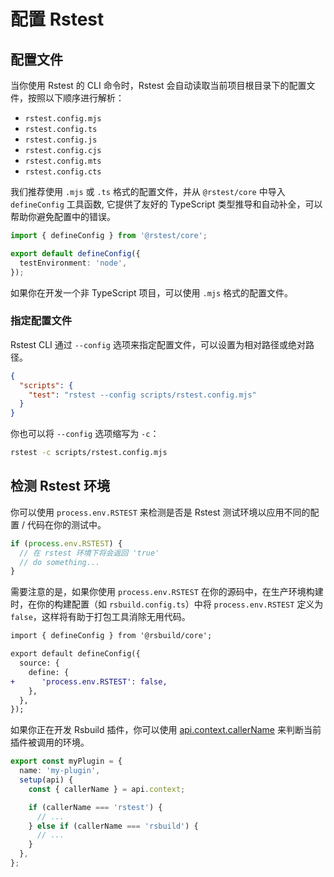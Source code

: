 # 配置 Rstest

## 配置文件

当你使用 Rstest 的 CLI 命令时，Rstest 会自动读取当前项目根目录下的配置文件，按照以下顺序进行解析：

- `rstest.config.mjs`
- `rstest.config.ts`
- `rstest.config.js`
- `rstest.config.cjs`
- `rstest.config.mts`
- `rstest.config.cts`

我们推荐使用 `.mjs` 或 `.ts` 格式的配置文件，并从 `@rstest/core` 中导入 `defineConfig` 工具函数, 它提供了友好的 TypeScript 类型推导和自动补全，可以帮助你避免配置中的错误。

```ts title="rstest.config.ts"
import { defineConfig } from '@rstest/core';

export default defineConfig({
  testEnvironment: 'node',
});
```

如果你在开发一个非 TypeScript 项目，可以使用 `.mjs` 格式的配置文件。

### 指定配置文件

Rstest CLI 通过 `--config` 选项来指定配置文件，可以设置为相对路径或绝对路径。

```json title="package.json"
{
  "scripts": {
    "test": "rstest --config scripts/rstest.config.mjs"
  }
}
```

你也可以将 `--config` 选项缩写为 `-c`：

```bash
rstest -c scripts/rstest.config.mjs
```

## 检测 Rstest 环境

你可以使用 `process.env.RSTEST` 来检测是否是 Rstest 测试环境以应用不同的配置 / 代码在你的测试中。

```ts
if (process.env.RSTEST) {
  // 在 rstest 环境下将会返回 'true'
  // do something...
}
```

需要注意的是，如果你使用 `process.env.RSTEST` 在你的源码中，在生产环境构建时，在你的构建配置（如 `rsbuild.config.ts`）中将 `process.env.RSTEST` 定义为 `false`，这样将有助于打包工具消除无用代码。

```diff title=rsbuild.config.ts
import { defineConfig } from '@rsbuild/core';

export default defineConfig({
  source: {
    define: {
+      'process.env.RSTEST': false,
    },
  },
});
```

如果你正在开发 Rsbuild 插件，你可以使用 [api.context.callerName](https://rsbuild.rs/zh/api/javascript-api/instance#contextcallername) 来判断当前插件被调用的环境。

```ts
export const myPlugin = {
  name: 'my-plugin',
  setup(api) {
    const { callerName } = api.context;

    if (callerName === 'rstest') {
      // ...
    } else if (callerName === 'rsbuild') {
      // ...
    }
  },
};
```
